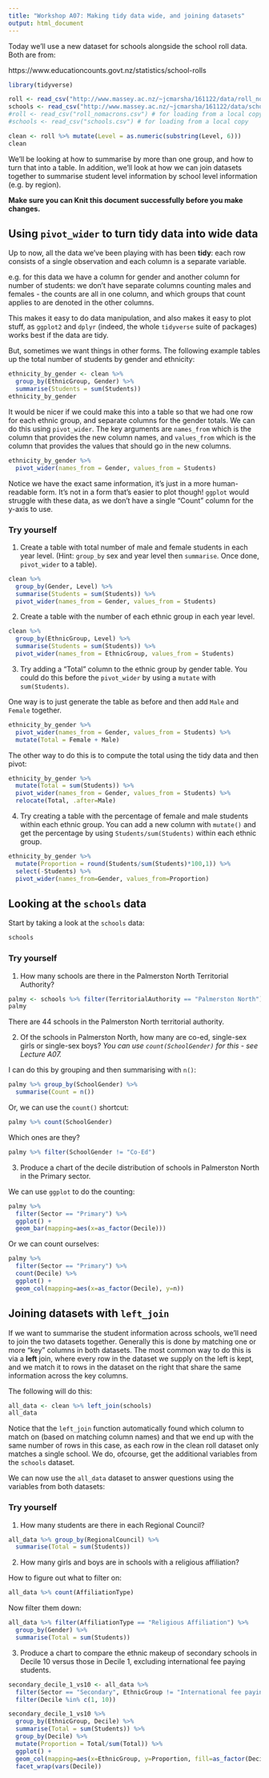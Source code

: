 ```yaml
---
title: "Workshop A07: Making tidy data wide, and joining datasets"
output: html_document
---
```


Today we'll use a new dataset for schools alongside the school roll data. Both are from:

https://www.educationcounts.govt.nz/statistics/school-rolls

```r
library(tidyverse)

roll <- read_csv("http://www.massey.ac.nz/~jcmarsha/161122/data/roll_nomacrons.csv")
schools <- read_csv("http://www.massey.ac.nz/~jcmarsha/161122/data/schools.csv")
#roll <- read_csv("roll_nomacrons.csv") # for loading from a local copy
#schools <- read_csv("schools.csv") # for loading from a local copy

clean <- roll %>% mutate(Level = as.numeric(substring(Level, 6)))
clean
```

We'll be looking at how to summarise by more than one group, and how to turn that into a table. In addition, we'll look at how we can join datasets together to summarise student level information by school level information (e.g. by region).

**Make sure you can Knit this document successfully before you make changes.**

## Using `pivot_wider` to turn tidy data into wide data

Up to now, all the data we've been playing with has been **tidy**: each row consists of a single observation and each column is a separate variable.

e.g. for this data we have a column for gender and another column for number of students: we don't have separate columns counting males and females - the counts are all in one column, and which groups that count applies to are denoted in the other columns.

This makes it easy to do data manipulation, and also makes it easy to plot stuff, as `ggplot2` and `dplyr` (indeed, the whole `tidyverse` suite of packages) works best if the data are tidy.

But, sometimes we want things in other forms. The following example tables up the total number of students by gender and ethnicity:

```r
ethnicity_by_gender <- clean %>%
  group_by(EthnicGroup, Gender) %>%
  summarise(Students = sum(Students))
ethnicity_by_gender
```

It would be nicer if we could make this into a table so that we had one row for each ethnic group, and separate columns for the gender totals. We can do this using `pivot_wider`. The key arguments are `names_from` which is the column that provides the new column names, and `values_from` which is the column that provides the values that should go in the new columns.

```r
ethnicity_by_gender %>%
  pivot_wider(names_from = Gender, values_from = Students)
```

Notice we have the exact same information, it's just in a more human-readable form. It's not in a form that's easier to plot though! `ggplot` would struggle with these data, as we don't have a single "Count" column for the y-axis to use.

### Try yourself

1. Create a table with total number of male and female students in each year level. (Hint: `group_by` sex and year level then `summarise`. Once done, `pivot_wider` to a table).

```r
clean %>%
  group_by(Gender, Level) %>%
  summarise(Students = sum(Students)) %>%
  pivot_wider(names_from = Gender, values_from = Students)
```

2. Create a table with the number of each ethnic group in each year level.

```r
clean %>%
  group_by(EthnicGroup, Level) %>%
  summarise(Students = sum(Students)) %>%
  pivot_wider(names_from = EthnicGroup, values_from = Students)
```

3. Try adding a "Total" column to the ethnic group by gender table. You could do this before the `pivot_wider` by using a `mutate` with `sum(Students)`.

One way is to just generate the table as before and then add `Male` and `Female` together.

```r
ethnicity_by_gender %>%
  pivot_wider(names_from = Gender, values_from = Students) %>%
  mutate(Total = Female + Male)
```

The other way to do this is to compute the total using the tidy data and then pivot:

```r
ethnicity_by_gender %>%
  mutate(Total = sum(Students)) %>%
  pivot_wider(names_from = Gender, values_from = Students) %>%
  relocate(Total, .after=Male)
```

4. Try creating a table with the percentage of female and male students within each ethnic group. You can add a new column with `mutate()` and get the percentage by using `Students/sum(Students)` within each ethnic group.

```r
ethnicity_by_gender %>%
  mutate(Proportion = round(Students/sum(Students)*100,1)) %>%
  select(-Students) %>%
  pivot_wider(names_from=Gender, values_from=Proportion)
```

## Looking at the `schools` data

Start by taking a look at the `schools` data:

```r
schools
```

### Try yourself

1. How many schools are there in the Palmerston North Territorial Authority?

```r
palmy <- schools %>% filter(TerritorialAuthority == "Palmerston North")
palmy
```

There are 44 schools in the Palmerston North territorial authority.

2. Of the schools in Palmerston North, how many are co-ed, single-sex girls or single-sex boys? *You can use `count(SchoolGender)` for this - see Lecture A07.*

I can do this by grouping and then summarising with `n()`:

```r
palmy %>% group_by(SchoolGender) %>%
  summarise(Count = n())
```

Or, we can use the `count()` shortcut:

```r
palmy %>% count(SchoolGender)
```

Which ones are they?

```r
palmy %>% filter(SchoolGender != "Co-Ed")
```

3. Produce a chart of the decile distribution of schools in Palmerston North in the Primary sector.

We can use `ggplot` to do the counting:

```r
palmy %>%
  filter(Sector == "Primary") %>%
  ggplot() +
  geom_bar(mapping=aes(x=as_factor(Decile)))
```

Or we can count ourselves:

```r
palmy %>%
  filter(Sector == "Primary") %>%
  count(Decile) %>%
  ggplot() +
  geom_col(mapping=aes(x=as_factor(Decile), y=n))
```

## Joining datasets with `left_join`

If we want to summarise the student information across schools, we'll need to join the two datasets together. Generally this is done by matching one or more "key" columns in both datasets. The most common way to do this is via a **left** join, where every row in the dataset we supply on the left is kept, and we match it to rows in the dataset on the right that share the same information across the key columns.

The following will do this:

```r
all_data <- clean %>% left_join(schools)
all_data
```

Notice that the `left_join` function automatically found which column to match on (based on matching column names) and that we end up with the same number of rows in this case, as each row in the clean roll dataset only matches a single school. We do, ofcourse, get the additional variables from the `schools` dataset.

We can now use the `all_data` dataset to answer questions using the variables from both datasets:

### Try yourself

1. How many students are there in each Regional Council?

```r
all_data %>% group_by(RegionalCouncil) %>%
  summarise(Total = sum(Students))
```

2. How many girls and boys are in schools with a religious affiliation?

How to figure out what to filter on:

```r
all_data %>% count(AffiliationType)
```

Now filter them down:

```r
all_data %>% filter(AffiliationType == "Religious Affiliation") %>%
  group_by(Gender) %>%
  summarise(Total = sum(Students))
```

3. Produce a chart to compare the ethnic makeup of secondary schools in Decile 10 versus those in Decile 1, excluding international fee paying students.

```r
secondary_decile_1_vs10 <- all_data %>%
  filter(Sector == "Secondary", EthnicGroup != "International fee paying") %>%
  filter(Decile %in% c(1, 10))

secondary_decile_1_vs10 %>%
  group_by(EthnicGroup, Decile) %>%
  summarise(Total = sum(Students)) %>%
  group_by(Decile) %>%
  mutate(Proportion = Total/sum(Total)) %>%
  ggplot() +
  geom_col(mapping=aes(x=EthnicGroup, y=Proportion, fill=as_factor(Decile))) +
  facet_wrap(vars(Decile))
```